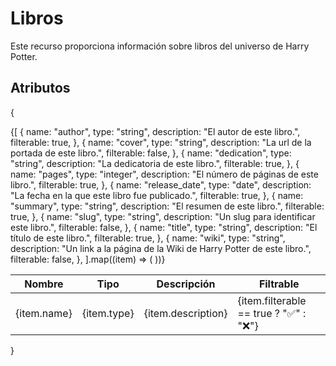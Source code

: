 # Libros
Este recurso proporciona información sobre libros del universo de Harry Potter.

## Atributos
{
<table>
  <thead>
    <tr>
      <th>Nombre</th>
      <th>Tipo</th>
      <th>Descripción</th>
      <th>Filtrable</th>
    </tr>
  </thead>
  <tbody>
    {[
      {
        name: "author",
        type: "string",
        description: "El autor de este libro.",
        filterable: true,
      },
      {
        name: "cover",
        type: "string",
        description: "La url de la portada de este libro.",
        filterable: false,
      },
      {
        name: "dedication",
        type: "string",
        description: "La dedicatoria de este libro.",
        filterable: true,
      },
      {
        name: "pages",
        type: "integer",
        description: "El número de páginas de este libro.",
        filterable: true,
      },
      {
        name: "release_date",
        type: "date",
        description: "La fecha en la que este libro fue publicado.",
        filterable: true,
      },
      {
        name: "summary",
        type: "string",
        description: "El resumen de este libro.",
        filterable: true,
      },
      {
        name: "slug",
        type: "string",
        description: "Un slug para identificar este libro.",
        filterable: false,
      },
      {
        name: "title",
        type: "string",
        description: "El título de este libro.",
        filterable: true,
      },
      {
        name: "wiki",
        type: "string",
        description: "Un link a la página de la Wiki de Harry Potter de este libro.",
        filterable: false,
      },
    ].map((item) => (
      <tr key={item.name}>
        <td>{item.name}</td>
        <td>{item.type}</td>
        <td>{item.description}</td>
        <td>{item.filterable == true ? "✅" : "❌"}</td>
      </tr>
    ))}
  </tbody>
</table>
}
